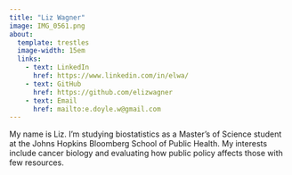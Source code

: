 ```yaml
---
title: "Liz Wagner"
image: IMG_0561.png
about: 
  template: trestles
  image-width: 15em
  links:
    - text: LinkedIn
      href: https://www.linkedin.com/in/elwa/
    - text: GitHub
      href: https://github.com/elizwagner
    - text: Email
      href: mailto:e.doyle.w@gmail.com
---
```


My name is Liz. I'm studying biostatistics as a Master's of Science student at the Johns Hopkins Bloomberg School of Public Health. My interests include cancer biology and evaluating how public policy affects those with few resources.
